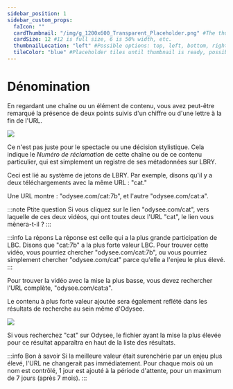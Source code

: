 ---
sidebar_position: 1
sidebar_custom_props:
  faIcon: ""
  cardThumbnail: "/img/g_1200x600_Transparent_Placeholder.png" #The thumbnail on the category card.
  cardSize: 12 #12 is full size, 6 is 50% width, etc.
  thumbnailLocation: "left" #Possible options: top, left, bottom, right, none
  tileColor: "blue" #Placeholder tiles until thumbnail is ready, possible options: blue, cream, darkpurple, lightpurple, mauve, orange, pink, none
---

# Dénomination

En regardant une chaîne ou un élément de contenu, vous avez peut-être remarqué la présence de deux points suivis d'un chiffre ou d'une lettre à la fin de l'URL.

<Image src="/img/de/url_example_transparent.png" />

Ce n'est pas juste pour le spectacle ou une décision stylistique. Cela indique le *Numéro de réclamation* de cette chaîne ou de ce contenu particulier, qui est simplement un registre de ses métadonnées sur LBRY.

Ceci est lié au système de jetons de LBRY. Par exemple, disons qu'il y a deux téléchargements avec la même URL : "cat."

Une URL montre : "odysee.com/cat:7b", et l'autre "odysee.com/cat:a".

:::note Ptite question
Si vous cliquez sur le lien "odysee.com/cat", vers laquelle de ces deux vidéos, qui ont toutes deux l'URL "cat", le lien vous mènera-t-il ?
:::

:::info La répons
La réponse est celle qui a la plus grande participation de LBC. Disons que "cat:7b" a la plus forte valeur LBC. Pour trouver cette vidéo, vous pourriez chercher "odysee.com/cat:7b", ou vous pourriez simplement chercher "odysee.com/cat" parce qu'elle a l'enjeu le plus élevé.
:::

Pour trouver la vidéo avec la mise la plus basse, vous devez rechercher l'URL complète, "odysee.com/cat:a".

Le contenu à plus forte valeur ajoutée sera également reflété dans les résultats de recherche au sein même d'Odysee.

<Image src="/img/fr/123.png" />

Si vous recherchez "cat" sur Odysee, le fichier ayant la mise la plus élevée pour ce résultat apparaîtra en haut de la liste des résultats.

:::info Bon à savoir
Si la meilleure valeur était surenchérie par un enjeu plus élevé, l'URL ne changerait pas immédiatement. Pour chaque mois où un nom est contrôlé, 1 jour est ajouté à la période d'attente, pour un maximum de 7 jours (après 7 mois).
:::
